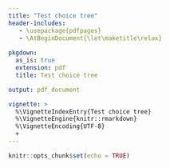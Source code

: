 ---
title: "Test choice tree"
header-includes:
   - \usepackage{pdfpages}
   - \AtBeginDocument{\let\maketitle\relax}
   
pkgdown:
  as_is: true
  extension: pdf
  title: Test choice tree

output: pdf_document

vignette: >
  %\VignetteIndexEntry{Test choice tree}
  %\VignetteEngine{knitr::rmarkdown}
  %\VignetteEncoding{UTF-8}
  +
---

```{r setup, include=FALSE}
knitr::opts_chunk$set(echo = TRUE)
```

\includepdf[pages=-, fitpaper=true]{test_choice_tree.pdf}
